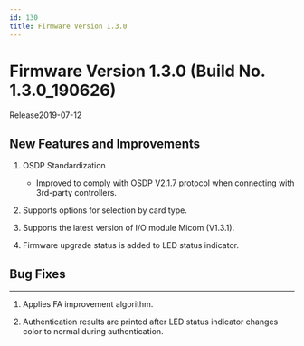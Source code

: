 ```yaml
---
id: 130
title: Firmware Version 1.3.0
---
```


# Firmware Version 1.3.0 (Build No. 1.3.0_190626)

Release<Separator/>2019-07-12

## New Features and Improvements

1. OSDP Standardization

    - Improved to comply with OSDP V2.1.7 protocol when connecting with 3rd-party controllers.

1. Supports options for selection by card type.

1. Supports the latest version of I/O module Micom (V1.3.1).

1. Firmware upgrade status is added to LED status indicator.

## Bug Fixes

---

<BugLists>

1. Applies FA improvement algorithm.

1. Authentication results are printed after LED status indicator changes color to normal during authentication.

</BugLists>